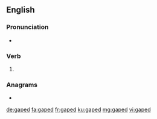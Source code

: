 ==English==

===Pronunciation===
* {{IPA|/ɡeɪpt/|lang=en}}

===Verb===
{{head|en|verb form}}

# {{en-past of|gape}}

===Anagrams===
* {{l|en|paged}}

[[de:gaped]]
[[fa:gaped]]
[[fr:gaped]]
[[ku:gaped]]
[[mg:gaped]]
[[vi:gaped]]